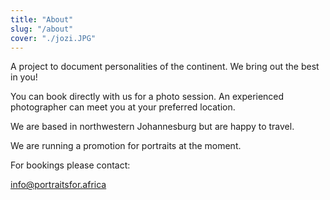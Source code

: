 ```yaml
---
title: "About"
slug: "/about"
cover: "./jozi.JPG"
---
```


A project to document personalities of the continent. We bring out the best in you!

You can book directly with us for a photo session. An experienced photographer can meet you at your preferred location.  

We are based in northwestern Johannesburg but are happy to travel. 

We are running a promotion for portraits at the moment. 

For bookings please contact: 

info@portraitsfor.africa